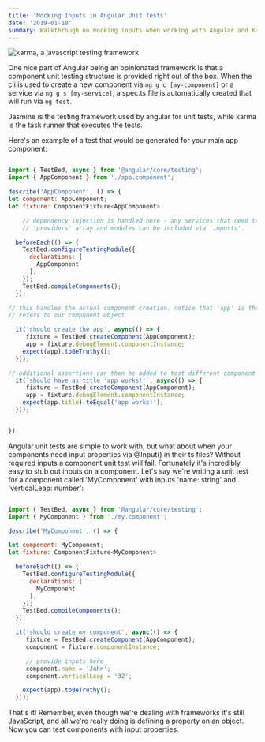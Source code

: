 ```yaml
---
title: 'Mocking Inputs in Angular Unit Tests'
date: '2019-01-18'
summary: Walkthrough on mocking inputs when working with Angular and Karma
---
```


![karma, a javascript testing framework](/static/images/karma.png)

One nice part of Angular being an opinionated framework is that a component unit testing structure is provided right out of the box. When the cli is used to create a new component via `ng g c [my-component]` or a service via `ng g s [my-service]`, a spec.ts file is automatically created that will run via `ng test`.

Jasmine is the testing framework used by angular for unit tests, while karma is the task runner that executes the tests.

Here's an example of a test that would be generated for your main app component:

```js

import { TestBed, async } from '@angular/core/testing';
import { AppComponent } from './app.component';

describe('AppComponent', () => {
let component: AppComponent;
let fixture: ComponentFixture<AppComponent>

    // dependency injection is handled here - any services that need to be stubbed out can be given in a
    // 'providers' array and modules can be included via 'imports'.

  beforeEach(() => {
    TestBed.configureTestingModule({
      declarations: [
        AppComponent
      ],
    });
    TestBed.compileComponents();
  });

// this handles the actual component creation. notice that 'app' is the variable that
// refers to our component object

  it('should create the app', async(() => {
     fixture = TestBed.createComponent(AppComponent);
     app = fixture.debugElement.componentInstance;
    expect(app).toBeTruthy();
  }));

// additional assertions can then be added to test different component features.
  it(`should have as title 'app works!'`, async(() => {
     fixture = TestBed.createComponent(AppComponent);
     app = fixture.debugElement.componentInstance;
    expect(app.title).toEqual('app works!');
  }));


});

```

Angular unit tests are simple to work with, but what about when your components need input properties via @Input() in their ts files? Without required inputs a component unit test will fail. Fortunately it's incredibly easy to stub out inputs on a component. Let's say we're writing a unit test for a component called 'MyComponent' with inputs 'name: string' and 'verticalLeap: number':

```js

import { TestBed, async } from '@angular/core/testing';
import { MyComponent } from './my.component';

describe('MyComponent', () => {

let component: MyComponent;
let fixture: ComponentFixture<MyComponent>

  beforeEach(() => {
    TestBed.configureTestingModule({
      declarations: [
        MyComponent
      ],
    });
    TestBed.compileComponents();
  });

  it('should create my component', async(() => {
     fixture = TestBed.createComponent(AppComponent);
     component = fixture.componentInstance;

     // provide inputs here
     component.name = 'John';
     component.verticalLeap = '32';

    expect(app).toBeTruthy();
  }));
```

That's it! Remember, even though we're dealing with frameworks it's still JavaScript, and all we're really doing is defining a property on an object. Now you can test components with input properties.
